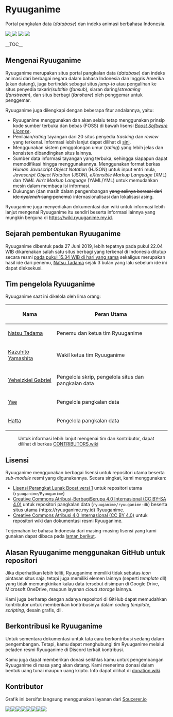 = Ryuuganime =
Portal pangkalan data (''database'') dan indeks animasi berbahasa Indonesia.

<a href="https://github.com/ryuuganime/Ryuuganime/releases" title="Lihat rilisan terakhir versi repositori"><img src="https://img.shields.io/github/v/tag/ryuuganime/Ryuuganime?logo=github&style=flat-square" /> </a> <a href="https://github.com/ryuuganime/Ryuuganime/fork" title="Lakukan pengarpuan repositori ini"><img src="https://img.shields.io/github/forks/ryuuganime/Ryuuganime?color=silver&logo=github&style=flat-square" /></a> <a href="https://discord.gg/nWHwkuT" title="Peladen Resmi Ryuuganime di Discord"><img src="https://img.shields.io/discord/594442535615725579.svg?color=7289DA&label=Chat&logo=discord&style=flat-square" /></a> <a href="https://www.facebook.com/ryuuganime" title="Sukai laman resmi Ryuuganime di Facebook"><img src="https://img.shields.io/badge/Facebook-Like-1877F2?style=flat-square&logo=facebook&logoColor=silver" /></a>

__TOC__

== Mengenai Ryuuganime ==
Ryuuganime merupakan situs portal pangkalan data (''database'') dan indeks animasi dari berbagai negara dalam bahasa Indonesia dan Inggris Amerika (akan datang), juga bertindak sebagai situs ''jump-to'' atau pengalihan ke situs penyedia takarir/''subtitle'' (''fansub''),  siaran daring/''streaming'' (''fanstream''), dan situs berbagi (''fanshare'') oleh penggemar untuk penggemar.

Ryuuganime juga dilengkapi dengan beberapa fitur andalannya, yaitu:
* Ryuuganime menggunakan dan akan selalu tetap menggunakan prinsip kode sumber terbuka dan bebas (FOSS) di bawah lisensi [[LICENSE|''Boost Software License'']].
* Penilaian/''rating'' tayangan dari 20 situs penyedia ''tracking'' dan ''review'' yang terkenal. Informasi lebih lanjut dapat dilihat di [https://wiki.ryuuganime.my.id/informasi-sumber/situs-tracking-yang-digunakan sini].
* Menggunakan sistem penggolongan umur (''rating'') yang lebih jelas dan konsisten dibandingkan situs lainnya.
* Sumber data informasi tayangan yang terbuka, sehingga siapapun dapat memodifikasi hingga menggunakannya. Menggunakan format berkas ''Human Javascript Object Notation'' (HJSON) untuk input entri mula, ''Javascript Object Notation'' (JSON), ''eXtensible Markup Language'' (XML) dan ''YAML Ain't Markup Language'' (YAML/YML) untuk memudahkan mesin dalam membaca isi informasi.
* Dukungan (dan masih dalam pengembangan <del>yang aslinya berasal dari ide ''nyeleneh'' sang penemu</del>) internasionalisasi dan lokalisasi asing.

Ryuuganime juga menyediakan dokumentasi dan wiki untuk informasi lebih lanjut mengenai Ryuuganime itu sendiri beserta informasi lainnya yang mungkin berguna di https://wiki.ryuuganime.my.id.

== Sejarah pembentukan Ryuuganime ==

Ryuuganime dibentuk pada 27 Juni 2019, lebih tepatnya pada pukul 22.04 WIB dikarenakan salah satu situs berbagi yang terkenal di Indonesia ditutup secara resmi [https://www.facebook.com/story.php?story_fbid=771156279946124&id=248649265530164 pada pukul 15.34 WIB di hari yang sama] sekaligus merupakan hasil ide dari penemu, [https://github.com/nattadasu Natsu Tadama] sejak 3 bulan yang lalu sebelum ide ini dapat dieksekusi.

== Tim pengelola Ryuuganime ==

Ryuuganime saat ini dikelola oleh lima orang:
{|
! Nama
! Peran Utama
|-
|[https://github.com/nattadasu Natsu Tadama]
|Penemu dan ketua tim Ryuuganime
|-
|[https://github.com/YamashitaKazuhito Kazuhito Yamashita]
|Wakil ketua tim Ryuuganime
|-
|[https://github.com/yeheizkiel Yeheizkiel Gabriel]
|Pengelola skrip, pengelola situs dan pangkalan data
|-
|[https://github.com/Yae-chan Yae]
|Pengelola pangkalan data
|-
|[https://github.com/Hatta56 Hatta]
|Pengelola pangkalan data
|}

:Untuk informasi lebih lanjut mengenai tim dan kontributor, dapat dilihat di berkas [[CONTRIBUTORS.wiki]]

== Lisensi ==

Ryuuganime menggunakan berbagai lisensi untuk repositori utama beserta ''sub-module'' resmi yang digunakannya. Secara singkat, kami menggunakan:
* [[LICENSE|Lisensi Perangkat Lunak Boost versi 1]] untuk repositori utama (<code>ryuuganime/Ryuuganime</code>)
* [https://github.com/ryuuganime/ryuuganime-db/blob/master/LICENSE Creative Commons Atribusi-BerbagiSerupa 4.0 Internasional (CC BY-SA 4.0)] untuk repositori pangkalan data (<code>ryuuganime/ryuuganime-db</code>) beserta situs utama (https://ryuuganime.my.id) Ryuuganime.
* [https://github.com/ryuuganime/ryuuganime-doc/blob/master/LICENSE Creative Commons Atribusi 4.0 Internasional (CC BY 4.0)] untuk repositori wiki dan dokumentasi resmi Ryuuganime.

Terjemahan ke bahasa Indonesia dari masing-masing lisensi yang kami gunakan dapat dibaca pada [https://wiki.ryuuganime.my.id/sk-kebijakan/lisensi laman berikut].

== Alasan Ryuuganime menggunakan GitHub untuk repositori ==
Jika diperhatikan lebih teliti, Ryuuganime memiliki tidak sebatas ''icon'' pintasan situs saja, tetapi juga memiliki elemen lainnya (seperti ''template'' dll) yang tidak memungkinkan kalau data tersebut disimpan di Google Drive, Microsoft OneDrive, maupun layanan ''cloud storage'' lainnya.

Kami juga berharap dengan adanya repositori di GitHub dapat memudahkan kontributor untuk memberikan kontribusinya dalam ''coding template'', ''scripting'', desain grafis, dll.

== Berkontribusi ke Ryuuganime ==
Untuk sementara dokumentasi untuk tata cara berkontribusi sedang dalam pengembangan. Tetapi, kamu dapat menghubungi tim Ryuuganime melalui peladen resmi Ryuuganime di Discord terkait kontribusi.

Kamu juga dapat memberikan donasi seikhlas kamu untuk pengembangan Ryuuganime di masa yang akan datang. Kami menerima donasi dalam bentuk uang tunai maupun uang kripto. Info dapat dilihat di [[donation.wiki]].

== Kontributor ==

Grafik ini bersifat langsung menggunakan layanan dari [https://soucerer.io Soucerer.io]

<a href="https://sourcerer.io/fame/nattadasu/ryuuganime/Ryuuganime/links/0"><img src="https://sourcerer.io/fame/nattadasu/ryuuganime/Ryuuganime/images/0" /></a><a href="https://sourcerer.io/fame/nattadasu/ryuuganime/Ryuuganime/links/1"><img src="https://sourcerer.io/fame/nattadasu/ryuuganime/Ryuuganime/images/1" /></a><a href="https://sourcerer.io/fame/nattadasu/ryuuganime/Ryuuganime/links/2"><img src="https://sourcerer.io/fame/nattadasu/ryuuganime/Ryuuganime/images/2" /></a><a href="https://sourcerer.io/fame/nattadasu/ryuuganime/Ryuuganime/links/3"><img src="https://sourcerer.io/fame/nattadasu/ryuuganime/Ryuuganime/images/3" /></a><a href="https://sourcerer.io/fame/nattadasu/ryuuganime/Ryuuganime/links/4"><img src="https://sourcerer.io/fame/nattadasu/ryuuganime/Ryuuganime/images/4" /></a><a href="https://sourcerer.io/fame/nattadasu/ryuuganime/Ryuuganime/links/5"><img src="https://sourcerer.io/fame/nattadasu/ryuuganime/Ryuuganime/images/5" /></a><a href="https://sourcerer.io/fame/nattadasu/ryuuganime/Ryuuganime/links/6"><img src="https://sourcerer.io/fame/nattadasu/ryuuganime/Ryuuganime/images/6" /></a><a href="https://sourcerer.io/fame/nattadasu/ryuuganime/Ryuuganime/links/7"><img src="https://sourcerer.io/fame/nattadasu/ryuuganime/Ryuuganime/images/7" /></a>